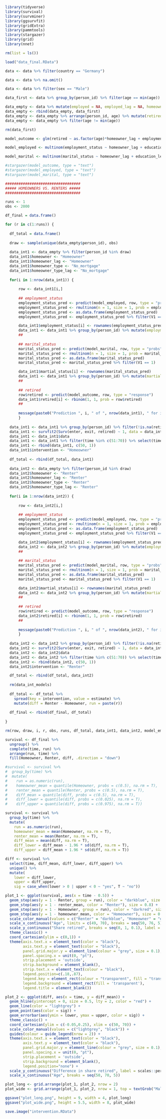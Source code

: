 
```r
library(tidyverse)
library(survival)
library(survminer)
library(ggsurvfit)
library(gridExtra)
library(pammtools)
library(stargazer)
library(grid)
library(nnet)

rm(list = ls())

load("data_final.RData")
```

```r
data <- data %>% filter(country == "Germany")

data <- data %>% na.omit()

data <- data %>% filter(sex == "Male")
```

```r
data_first <- data %>% group_by(person_id) %>% filter(age == min(age))

data_empty <- data %>% mutate(employed = NA, employed_lag = NA, homeowner = NA, homeowner_lag = NA) %>% group_by(person_id) %>% filter(age != min(age))
data_empty <- rbind(data_empty, data_first)
data_empty <- data_empty %>% arrange(person_id, age) %>% mutate(retired = NA)
data_empty <- data_empty %>% filter(age != min(age))

rm(data_first)
```

```r
model_outcome <- glm(retired ~ as.factor(age)*homeowner_lag + employment_status_lag + education_level + migrant + household_size_lag + marital_status_lag + industry_lag + health_status_lag + region + as.factor(year), data, family = binomial("logit"))

model_employed <- multinom(employment_status ~ homeowner_lag + education_level + migrant + marital_status_lag + occupation_lag + industry_lag + health_status_lag + region + age + I(age^2) + I(age^3) + region + as.factor(year), data)

model_marital <- multinom(marital_status ~ homeowner_lag + education_level + children_any_lag + employment_status + migrant + occupation_lag + health_status_lag + region + age + I(age^2) + I(age^3), data)

#stargazer(model_outcome, type = "text")
#stargazer(model_employed, type = "text")
#stargazer(model_marital, type = "text")
```

```r

##################################
##### HOMEOWNERS VS. RENTERS ##### 
##################################

runs <- 1
obs <- 2000

df_final = data.frame()

for (r in c(1:runs)) {
  
  df_total = data.frame()
  
  draw <- sample(unique(data_empty$person_id), obs)
  
  data_int1 <- data_empty %>% filter(person_id %in% draw)
  data_int1$homeowner <- "Homeowner"
  data_int1$homeowner_lag <- "Homeowner"
  data_int1$homeowner_type <- "No_mortgage"
  data_int1$homeowner_type_lag <- "No_mortgage"
  
  for(i in 1:nrow(data_int1)) {
    
      row <- data_int1[i,]
      
      ## employment_status
      employment_status_pred <- predict(model_employed, row, type = "probs")
      employment_status_pred <- rmultinom(n = 1, size = 1, prob = employment_status_pred)
      employment_status_pred <- as.data.frame(employment_status_pred)
      employment_status_pred <- employment_status_pred %>% filter(V1 == 1)

      data_int1$employment_status[i] <- rownames(employment_status_pred)
      data_int1 <- data_int1 %>% group_by(person_id) %>% mutate(employment_status_lag = lag(employment_status, n = 1))
      ##
      
      ## marital_status
      marital_status_pred <- predict(model_marital, row, type = "probs")
      marital_status_pred <- rmultinom(n = 1, size = 1, prob = marital_status_pred)
      marital_status_pred <- as.data.frame(marital_status_pred)
      marital_status_pred <- marital_status_pred %>% filter(V1 == 1)

      data_int1$martial_status[i] <- rownames(marital_status_pred)
      data_int1 <- data_int1 %>% group_by(person_id) %>% mutate(martial_status_lag = lag(martial_status, n = 1))
      ##
      
      ## retired
      row$retired <- predict(model_outcome, row, type = "response")
      data_int1$retired[i] <- rbinom(1, 1, prob = row$retired)
      ##
      
      message(paste0("Prediction ", i, " of ", nrow(data_int1), " for intervention: Homeowner in iteration ", r, " of ", runs, "."))
      }
  
  data_int1 <- data_int1 %>% group_by(person_id) %>% filter(!is.na(retired)) %>% mutate(retired = cumsum(retired), retired = cumsum(retired)) %>% filter(retired %in% c(0, 1))
  data_int1 <- survfit2(Surv(enter, exit, retired) ~ 1, data = data_int1) %>% ggsurvfit()
  data_int1 <- data_int1$data
  data_int1 <- data_int1 %>% filter(time %in% c(51:70)) %>% select(time, estimate) %>% arrange(time)
  data_int1 <- rbind(data_int1, c(50, 1))
  data_int1$intervention <- "Homeowner"
  
  df_total <- rbind(df_total, data_int1)
  
  data_int2 <- data_empty %>% filter(person_id %in% draw)
  data_int2$homeowner <- "Renter"
  data_int2$homeowner_lag <- "Renter"
  data_int2$homeowner_type <- "Renter"
  data_int2$homeowner_type_lag <- "Renter"
  
  for(i in 1:nrow(data_int2)) {
    
      row <- data_int2[i,]
      
      ## employment_status
      employment_status_pred <- predict(model_employed, row, type = "probs")
      employment_status_pred <- rmultinom(n = 1, size = 1, prob = employment_status_pred)
      employment_status_pred <- as.data.frame(employment_status_pred)
      employment_status_pred <- employment_status_pred %>% filter(V1 == 1)

      data_int2$employment_status[i] <- rownames(employment_status_pred)
      data_int2 <- data_int2 %>% group_by(person_id) %>% mutate(employment_status_lag = lag(employment_status, n = 1))
      ##
      
      ## marital_status
      marital_status_pred <- predict(model_marital, row, type = "probs")
      marital_status_pred <- rmultinom(n = 1, size = 1, prob = marital_status_pred)
      marital_status_pred <- as.data.frame(marital_status_pred)
      marital_status_pred <- marital_status_pred %>% filter(V1 == 1)

      data_int2$martial_status[i] <- rownames(marital_status_pred)
      data_int2 <- data_int2 %>% group_by(person_id) %>% mutate(martial_status_lag = lag(martial_status, n = 1))
      ##
      
      ## retired
      row$retired <- predict(model_outcome, row, type = "response")
      data_int2$retired[i] <- rbinom(1, 1, prob = row$retired)
      ##
    
      message(paste0("Prediction ", i, " of ", nrow(data_int2), " for intervention: Renter in iteration ", r, " of ", runs, "."))
      }
  
  data_int2 <- data_int2 %>% group_by(person_id) %>% filter(!is.na(retired)) %>% mutate(retired = cumsum(retired), retired = cumsum(retired)) %>% filter(retired %in% c(0, 1))
  data_int2 <- survfit2(Surv(enter, exit, retired) ~ 1, data = data_int2) %>% ggsurvfit()
  data_int2 <- data_int2$data
  data_int2 <- data_int2 %>% filter(time %in% c(51:70)) %>% select(time, estimate) %>% arrange(time)
  data_int2 <- rbind(data_int2, c(50, 1))
  data_int2$intervention <- "Renter"

  df_total <- rbind(df_total, data_int2)
  
  rm(data_int_models)
  
  df_total <- df_total %>%
    spread(key = intervention, value = estimate) %>%
    mutate(diff = Renter - Homeowner, run = paste(r))
  
  df_final <- rbind(df_final, df_total)
  
}

rm(row, draw, i, r, obs, runs, df_total, data_int1, data_int2, model_employed, model_outcome, data_empty)

```

```r
survival <- df_final %>%
  ungroup() %>% 
  complete(time, run) %>% 
  arrange(run, time) %>% 
  fill(Homeowner, Renter, diff, .direction = "down")

#survival <- survival %>%
#  group_by(time) %>%
#  mutate(
#    run = as.numeric(run),
#    homeowner_mean = quantile(Homeowner, probs = c(0.5), na.rm = T),
#    renter_mean = quantile(Renter, probs = c(0.5), na.rm = T),
#    diff_mean = quantile(diff, probs = c(0.5), na.rm = T),
#    diff_lower = quantile(diff, probs = c(0.025), na.rm = T),
#    diff_upper = quantile(diff, probs = c(0.975), na.rm = T))

survival <- survival %>%
  group_by(time) %>%
  mutate(
    run = as.numeric(run),
    homeowner_mean = mean(Homeowner, na.rm = T),
    renter_mean = mean(Renter, na.rm = T),
    diff_mean = mean(diff, na.rm = T),
    diff_lower = diff_mean - 1.96 * sd(diff, na.rm = T),
    diff_upper = diff_mean + 1.96 * sd(diff, na.rm = T))

diff <- survival %>% 
  select(time, diff_mean, diff_lower, diff_upper) %>% 
  unique() %>% 
  mutate(
    lower = diff_lower,
    upper = diff_upper,
    sig = case_when(lower > 0 | upper < 0 ~ "yes", T ~ "no"))
```

```r
plot_1 <- ggplot(survival, aes(x = time - 0.5)) +
  geom_step(aes(y = 1 - Renter, group = run), color = "darkblue", size = 0.2, alpha = 0.1) +
  geom_step(aes(y = 1 - renter_mean, color = "Renter"), size = 0.8) +
  geom_step(aes(y = 1 - Homeowner, group = run), color = "darkred", size = 0.2, alpha = 0.1) +
  geom_step(aes(y = 1 - homeowner_mean, color = "Homeowner"), size = 0.8) +
  scale_color_manual(values = c("Renter" = "darkblue", "Homeowner" = "darkred")) +
  scale_x_continuous("Age", limits = c(49, 70), breaks = seq(50, 76, 5)) +
  scale_y_continuous("Share retired", breaks = seq(0, 1, 0.1), label = scales::percent) +
  theme_classic() +
  coord_cartesian(ylim = c(0,1)) +
  theme(axis.text.x = element_text(color = "black"),
        axis.text.y = element_text(color = "black"),
        panel.grid.major.y = element_line(colour = "grey", size = 0.1),
        panel.spacing.x = unit(0, "pt"),
        strip.placement = 'outside',
        strip.background = element_blank(),
        strip.text.x = element_text(colour = "black"),
        legend.position=c(.18,.87),
        legend.key = element_rect(colour = "transparent", fill = "transparent"),
        legend.background = element_rect(fill = 'transparent'),
        legend.title = element_blank())

plot_2 <- ggplot(diff, aes(x = time, y = diff_mean)) +
  geom_hline(yintercept = 0, size = 0.5, lty = 2, color = "red") +
  geom_line(color = "lightgrey") +
  geom_point(aes(color = sig)) +
  geom_errorbar(aes(ymin = lower, ymax = upper, color = sig)) +
  theme_classic() +
  coord_cartesian(ylim = c(-0.05,0.25), xlim = c(50, 70)) +
  scale_color_manual(values = c("lightgrey", "black")) +
  guides(colour = guide_legend(nrow = 2)) +
  theme(axis.text.x = element_text(color = "black"),
        axis.text.y = element_text(color = "black"),
        panel.grid.major.y = element_line(colour = "grey", size = 0.1),
        panel.spacing.x = unit(0, "pt"),
        strip.placement = 'outside',
        strip.background = element_blank(),
        legend.position="none") +
  scale_y_continuous("Difference in share retired", label = scales::percent, breaks = seq(-5, 5, 0.02)) +
  scale_x_continuous("Age", breaks = seq(50, 70, 5))

plot_long <- grid.arrange(plot_1, plot_2, nrow = 2)
plot_wide <- grid.arrange(plot_1, plot_2, nrow = 1, top = textGrob("Male population \n", gp = gpar(fontsize = 16, fontface = 'bold')))

ggsave("plot_long.png", height = 9, width = 4, plot_long)
ggsave("plot_wide.png", height = 5.5, width = 8, plot_wide)

save.image("intervention.RData")

```

```r
```
